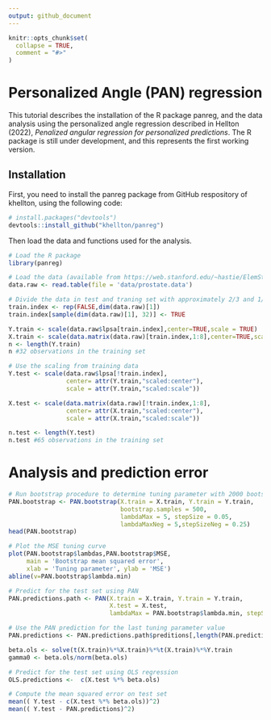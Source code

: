 ---
output: github_document
---

<!-- README.md is generated from README.Rmd. Please edit that file -->

```{r setup, include = FALSE}
knitr::opts_chunk$set(
  collapse = TRUE,
  comment = "#>"
)
```
# Personalized Angle (PAN) regression

This tutorial describes the installation of the R package panreg, and the data analysis using the personalized angle regression described in Hellton (2022), *Penalized angular regression for personalized predictions*. The R package is still under development, and this represents the first working version. 

## Installation
First, you need to install the panreg package from GitHub respository of khellton, using the following code: 
```{r gh-installation, eval = FALSE}
# install.packages("devtools")
devtools::install_github("khellton/panreg")

```

Then load the data and functions used for the analysis. 
```{r}

# Load the R package
library(panreg)

# Load the data (available from https://web.stanford.edu/~hastie/ElemStatLearn/data.html)
data.raw <- read.table(file = 'data/prostate.data')

# Divide the data in test and traning set with approximately 2/3 and 1/3 in each
train.index <- rep(FALSE,dim(data.raw)[1])
train.index[sample(dim(data.raw)[1], 32)] <- TRUE

Y.train <- scale(data.raw$lpsa[train.index],center=TRUE,scale = TRUE)
X.train <- scale(data.matrix(data.raw)[train.index,1:8],center=TRUE,scale = TRUE)
n <- length(Y.train)
n #32 observations in the training set

# Use the scaling from training data
Y.test <- scale(data.raw$lpsa[!train.index],
                center= attr(Y.train,"scaled:center"),
                scale = attr(Y.train,"scaled:scale"))

X.test <- scale(data.matrix(data.raw)[!train.index,1:8],
                center= attr(X.train,"scaled:center"),
                scale = attr(X.train,"scaled:scale"))

n.test <- length(Y.test)
n.test #65 observations in the training set

```

# Analysis and prediction error

```{r}

# Run bootstrap procedure to determine tuning parameter with 2000 bootstrap samples
PAN.bootstrap <- PAN.bootstrap(X.train = X.train, Y.train = Y.train,
                               bootstrap.samples = 500,
                               lambdaMax = 5, stepSize = 0.05,
                               lambdaMaxNeg = 5,stepSizeNeg = 0.25)
head(PAN.bootstrap)

# Plot the MSE tuning curve
plot(PAN.bootstrap$lambdas,PAN.bootstrap$MSE,
     main = 'Bootstrap mean squared error',
     xlab = 'Tuning parameter', ylab = 'MSE')
abline(v=PAN.bootstrap$lambda.min)

# Predict for the test set using PAN
PAN.predictions.path <- PAN(X.train = X.train, Y.train = Y.train, 
                            X.test = X.test, 
                            lambdaMax = PAN.bootstrap$lambda.min, stepSize = 0.005)

# Use the PAN prediction for the last tuning parameter value
PAN.predictions <- PAN.predictions.path$preditions[,length(PAN.predictions.path$lambdas)] 

beta.ols <- solve(t(X.train)%*%X.train)%*%t(X.train)%*%Y.train
gamma0 <- beta.ols/norm(beta.ols)

# Predict for the test set using OLS regression
OLS.predictions <-  c(X.test %*% beta.ols)

# Compute the mean squared error on test set
mean(( Y.test - c(X.test %*% beta.ols))^2)
mean(( Y.test - PAN.predictions)^2)

```
